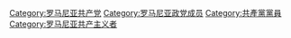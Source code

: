 [[Category:罗马尼亚共产党|Category:罗马尼亚共产党]]
[[Category:罗马尼亚政党成员|Category:罗马尼亚政党成员]]
[[Category:共產黨黨員|Category:共產黨黨員]]
[[Category:罗马尼亚共产主义者|Category:罗马尼亚共产主义者]]